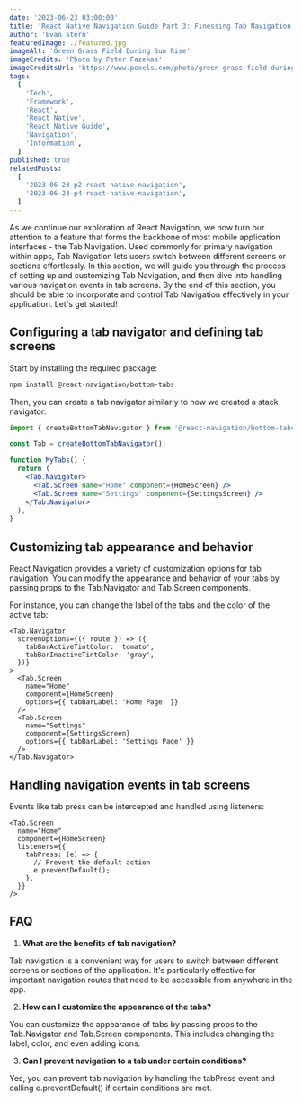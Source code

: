 ```yaml
---
date: '2023-06-23 03:00:00'
title: 'React Native Navigation Guide Part 3: Finessing Tab Navigation'
author: 'Evan Stern'
featuredImage: ./featured.jpg
imageAlt: 'Green Grass Field During Sun Rise'
imageCredits: 'Photo by Peter Fazekas'
imageCreditsUrl: 'https://www.pexels.com/photo/green-grass-field-during-sun-rise-997121/'
tags:
  [
    'Tech',
    'Framework',
    'React',
    'React Native',
    'React Native Guide',
    'Navigation',
    'Information',
  ]
published: true
relatedPosts:
  [
    '2023-06-23-p2-react-native-navigation',
    '2023-06-23-p4-react-native-navigation',
  ]
---
```


As we continue our exploration of React Navigation, we now turn our attention to a feature that forms the backbone of most mobile application interfaces - the Tab Navigation. Used commonly for primary navigation within apps, Tab Navigation lets users switch between different screens or sections effortlessly. In this section, we will guide you through the process of setting up and customizing Tab Navigation, and then dive into handling various navigation events in tab screens. By the end of this section, you should be able to incorporate and control Tab Navigation effectively in your application. Let's get started!


<ReactNativeNavigationSeriesNavigation
  currentPage={ReactNativeNavigationSeriesPage.P3}
/>

## Configuring a tab navigator and defining tab screens

Start by installing the required package:

```bash
npm install @react-navigation/bottom-tabs
```

Then, you can create a tab navigator similarly to how we created a stack navigator:

```jsx
import { createBottomTabNavigator } from '@react-navigation/bottom-tabs';

const Tab = createBottomTabNavigator();

function MyTabs() {
  return (
    <Tab.Navigator>
      <Tab.Screen name="Home" component={HomeScreen} />
      <Tab.Screen name="Settings" component={SettingsScreen} />
    </Tab.Navigator>
  );
}
```

## Customizing tab appearance and behavior

React Navigation provides a variety of customization options for tab navigation. You can modify the appearance and behavior of your tabs by passing props to the Tab.Navigator and Tab.Screen components.

For instance, you can change the label of the tabs and the color of the active tab:

```tsx
<Tab.Navigator
  screenOptions={({ route }) => ({
    tabBarActiveTintColor: 'tomato',
    tabBarInactiveTintColor: 'gray',
  })}
>
  <Tab.Screen
    name="Home"
    component={HomeScreen}
    options={{ tabBarLabel: 'Home Page' }}
  />
  <Tab.Screen
    name="Settings"
    component={SettingsScreen}
    options={{ tabBarLabel: 'Settings Page' }}
  />
</Tab.Navigator>
```

## Handling navigation events in tab screens

Events like tab press can be intercepted and handled using listeners:

```tsx
<Tab.Screen
  name="Home"
  component={HomeScreen}
  listeners={{
    tabPress: (e) => {
      // Prevent the default action
      e.preventDefault();
    },
  }}
/>
```

## FAQ

1. **What are the benefits of tab navigation?**

Tab navigation is a convenient way for users to switch between different screens or sections of the application. It's particularly effective for important navigation routes that need to be accessible from anywhere in the app.

2. **How can I customize the appearance of the tabs?**

You can customize the appearance of tabs by passing props to the Tab.Navigator and Tab.Screen components. This includes changing the label, color, and even adding icons.

3. **Can I prevent navigation to a tab under certain conditions?**

Yes, you can prevent tab navigation by handling the tabPress event and calling e.preventDefault() if certain conditions are met.
